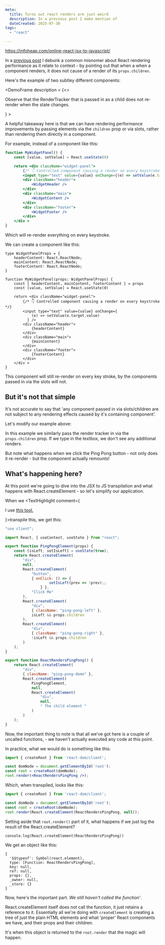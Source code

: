 ```yaml
---
meta:
  title: Turns out react renders are just weird
  description: In a previous post I make mention of  
  dateCreated: 2025-07-30
tags: 
  - "react"

---
```


https://infoheap.com/online-react-jsx-to-javascript/

In a [previous post]("./no_context_is_not_causing_too_many_renders.mdx") I debunk a common misnomer about React rendering performance as it relate to context - by pointing out that when a when a component renders, it does not cause of a render of its `props.children`. 

Here's the example of two subtley different components: 

<GithubPermalinkRsc permalink="https://github.com/dwjohnston/blacksheepcode/blob/2fbbb700d23761ff460f4b41745eaee91fc7571c/src/demos/react-renders/ReactRenders3.tsx#L8-L39"/>


<DemoFrame
  description = {<>
  <p>Observe that the RenderTracker that is passed in as a child does not re-render when the state changes.</p>
  </>}
>
  <ReactRenders3/>
</DemoFrame>


A helpful takeaway here is that we can have rendering performance improvements by passing elements via the `children` prop or via slots, rather than rendering them directly in a component. 

For example, instead of a component like this: 

```jsx
function MyWidgetPanel() {
    const [value, setValue] = React.useState(0)

    return <div className="widget-panel">
        {/* 👇 Controlled component causing a render on every keystroke */}
        <input type="text" value={value} onChange={(e) => setValue(e.target.value)} />
        <div className="header">
            <WidgetHeader />
        </div>
        <div className="main">
            <WidgetContent />
        </div>
        <div className="footer">
            <WidgetFooter />
        </div>
    </div >
}
```

Which will re-render everything on every keystroke. 

We can create a component like this: 

```tsx
type WidgetPanelProps = {
    headerContent: React.ReactNode;
    mainContent: React.ReactNode;
    footerContent: React.ReactNode;
}

function MyWidgetPanel(props: WidgetPanelProps) {
    const { headerContent, mainContent, footerContent } = props
    const [value, setValue] = React.useState(0)

    return <div className="widget-panel">
        {/* 👇 Controlled component causing a render on every keystroke */}
        <input type="text" value={value} onChange={
            (e) => setValue(e.target.value)
          } />
        <div className="header">
            {headerContent}
        </div>
        <div className="main">
            {mainContent}
        </div>
        <div className="footer">
            {footerContent}
        </div>
    </div >
}
```

This component will still re-render on every key stroke, by the components passed in via the slots will not. 

## But it's not that simple 

It's _not_ accurate to say that 'any component passed in via slots/children are not subject to any rendering effects caused by it's containing component'. 

Let's modify our example above: 

In this example we similarly pass the render tracker in via the `props.children` prop. If we type in the textbox, we don't see any additional renders. 

But note what happens when we click the Ping Pong button - not only does it re-render - but the component actually remounts!

## What's happening here? 

At this point we're going to dive into the JSX to JS transpilation and what happens with React.createElement - so let's simplify our application. 



When we <TextHighlight comment={<p>I use <a href="https://infoheap.com/online-react-jsx-to-javascript/">this tool.</a></p>}>transpile this</TextHighlight>, we get this: 

```js
"use client";

import React, { useContext, useState } from "react";

export function PingPongElement(props) {
    const [isLeft, setIsLeft] = useState(true);
    return React.createElement(
        "div",
        null,
        React.createElement(
            "button",
            { onClick: () => {
                    setIsLeft(prev => !prev);;
                } },
            "Click Me"
        ),
        React.createElement(
            "div",
            { className: "ping-pong-left" },
            isLeft && props.children
        ),
        React.createElement(
            "div",
            { className: "ping-pong-right" },
            !isLeft && props.children
        )
    );
}

export function ReactRendersPingPong() {
    return React.createElement(
        "div",
        { className: "ping-pong-demo" },
        React.createElement(
            PingPongElement,
            null,
            React.createElement(
                "div",
                null,
                " The child element "
            )
        )
    );
}
```

Now, the important thing to note is that all we've got here is a couple of uncalled functions, - we haven't actually executed any code at this point. 

In practice, what we would do is something like this: 

```jsx
import { createRoot } from 'react-dom/client';

const domNode = document.getElementById('root');
const root = createRoot(domNode);
root.render(<ReactRendersPingPong />);
```

Which, when transpiled, looks like this: 

```js
import { createRoot } from 'react-dom/client';

const domNode = document.getElementById('root');
const root = createRoot(domNode);
root.render(React.createElement(ReactRendersPingPong, null));
```

Setting aside that `root.render()` part of it, what happens if we just log the result of the React.createElement? 

```
console.log(React.createElement(ReactRendersPingPong))
```

We get an object like this: 

```
{
  '$$typeof': Symbol(react.element),
  type: [Function: ReactRendersPingPong],
  key: null,
  ref: null,
  props: {},
  _owner: null,
  _store: {}
}
```

Now, here's the important part. _We still haven't called the function'_. 

React.createElement itself does not call the function, it just retains a reference to it. Essentially all we're doing with `createElement` is creating a tree of just the plain HTML elements and what 'proper' React components we have, and their props and their children. 

It's when this object is returned to the `root.render` that the magic will happen. 


